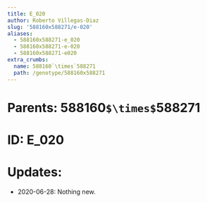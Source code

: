 ```yaml
---
title: E_020
author: Roberto Villegas-Diaz
slug: '588160x588271/e-020'
aliases:
  - 588160x588271-e_020
  - 588160x588271-e-020
  - 588160x588271-e020
extra_crumbs:
  name: 588160`\times`588271
  path: /genotype/588160x588271
---
```


# **Parents**: 588160`$\times$`588271
# **ID**: E_020
# **Updates**: 
 - 2020-06-28: Nothing new.
